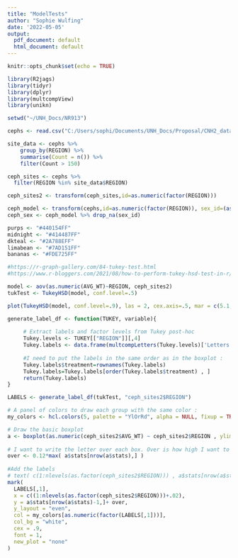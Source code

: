 ```yaml
---
title: "ModelTests"
author: "Sophie Wulfing"
date: '2022-05-05'
output:
  pdf_document: default
  html_document: default
---
```


```r
knitr::opts_chunk$set(echo = TRUE)

library(R2jags)
library(tidyr)
library(dplyr)
library(multcompView)
library(unikn)

setwd("~/UNH_Docs/NR913")

cephs <- read.csv("C:/Users/sophi/Documents/UNH_Docs/Proposal/CNH2_data/cleanData.csv")

site_data <- cephs %>%
    group_by(REGION) %>%
    summarise(Count = n()) %>%
    filter(Count > 150)

ceph_sites <- cephs %>%
  filter(REGION %in% site_data$REGION)

ceph_sites2 <- transform(ceph_sites,id=as.numeric(factor(REGION)))

ceph_model <- transform(cephs,id=as.numeric(factor(REGION)), sex_id=(as.numeric(factor(FISHER_SEX))-1))
ceph_sex <- ceph_model %>% drop_na(sex_id)

purps <- "#440154FF"
midnight <- "#414487FF"
dkteal <- "#2A788EFF"
limabean <- "#7AD151FF"
bananas <- "#FDE725FF"
```

```r

#https://r-graph-gallery.com/84-tukey-test.html
#https://www.r-bloggers.com/2021/08/how-to-perform-tukey-hsd-test-in-r/

model <- aov(as.numeric(AVG_WT)~REGION, ceph_sites2)
tukTest <- TukeyHSD(model, conf.level=.5)

plot(TukeyHSD(model, conf.level=.9), las = 2, cex.axis=.5, mar = c(5.1,15,1.4,2.1))

generate_label_df <- function(TUKEY, variable){
 
     # Extract labels and factor levels from Tukey post-hoc 
     Tukey.levels <- TUKEY[["REGION"]][,4]
     Tukey.labels <- data.frame(multcompLetters(Tukey.levels)['Letters'])
     
     #I need to put the labels in the same order as in the boxplot :
     Tukey.labels$treatment=rownames(Tukey.labels)
     Tukey.labels=Tukey.labels[order(Tukey.labels$treatment) , ]
     return(Tukey.labels)
}

LABELS <- generate_label_df(tukTest, "ceph_sites2$REGION")

# A panel of colors to draw each group with the same color :
my_colors <- hcl.colors(5, palette = "YlOrRd", alpha = NULL, fixup = TRUE)

# Draw the basic boxplot
a <- boxplot(as.numeric(ceph_sites2$AVG_WT) ~ ceph_sites2$REGION , ylim= c(0 , 7.5) , ylab="Avg ceph weight (kg)", xlab = "Region", main="", cex.axis = 0.67, col=my_colors[as.numeric(factor(LABELS[,1]))])
 
# I want to write the letter over each box. Over is how high I want to write it.
over <- 0.12*max( a$stats[nrow(a$stats),] )
 
#Add the labels
# text( c(1:nlevels(as.factor(ceph_sites2$REGION))) , a$stats[nrow(a$stats)-1,]+over , LABELS[,1], col=my_colors[as.numeric(factor(LABELS[,1]))] )
mark(
  LABELS[,1],
  x = c((1:nlevels(as.factor(ceph_sites2$REGION)))+.02),
  y = a$stats[nrow(a$stats)-1,]+ over,
  y_layout = "even",
  col = my_colors[as.numeric(factor(LABELS[,1]))],
  col_bg = "white",
  cex = .9,
  font = 1,
  new_plot = "none"
)

```
